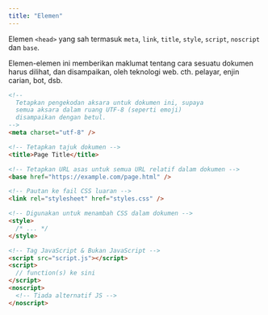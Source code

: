 ```yaml
---
title: "Elemen"
---
```



Elemen `<head>` yang sah termasuk `meta`, `link`, `title`, `style`, `script`, `noscript` dan `base`.

Elemen-elemen ini memberikan maklumat tentang cara sesuatu dokumen harus dilihat, dan disampaikan, oleh teknologi web. cth. pelayar, enjin carian, bot, dsb.

```html
<!--
  Tetapkan pengekodan aksara untuk dokumen ini, supaya
  semua aksara dalam ruang UTF-8 (seperti emoji)
  disampaikan dengan betul.
-->
<meta charset="utf-8" />

<!-- Tetapkan tajuk dokumen -->
<title>Page Title</title>

<!-- Tetapkan URL asas untuk semua URL relatif dalam dokumen -->
<base href="https://example.com/page.html" />

<!-- Pautan ke fail CSS luaran -->
<link rel="stylesheet" href="styles.css" />

<!-- Digunakan untuk menambah CSS dalam dokumen -->
<style>
  /* ... */
</style>

<!-- Tag JavaScript & Bukan JavaScript -->
<script src="script.js"></script>
<script>
  // function(s) ke sini
</script>
<noscript>
  <!-- Tiada alternatif JS -->
</noscript>
```
